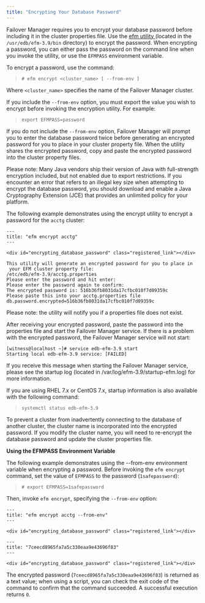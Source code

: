 ```yaml
---
title: "Encrypting Your Database Password"
---
```


<div id="encrypting_database_password" class="registered_link"></div>


Failover Manager requires you to encrypt your database password before including it in the cluster properties file. Use the [efm utility ](../../07_using_efm_utility#efm_encrypt) (located in the `/usr/edb/efm-3.9/bin` directory) to encrypt the password. When encrypting a password, you can either pass the password on the command line when you invoke the utility, or use the `EFMPASS` environment variable.

To encrypt a password, use the command:

> `# efm encrypt <cluster_name> [ --from-env ]`

Where `<cluster_name>` specifies the name of the Failover Manager cluster.

If you include the `--from-env` option, you must export the value you wish to encrypt before invoking the encryption utility. For example:

> `export EFMPASS=password`

If you do not include the `--from-env` option, Failover Manager will prompt you to enter the database password twice before generating an encrypted password for you to place in your cluster property file. When the utility shares the encrypted password, copy and paste the encrypted password into the cluster property files.

Please note: Many Java vendors ship their version of Java with full-strength encryption included, but not enabled due to export restrictions. If you encounter an error that refers to an illegal key size when attempting to encrypt the database password, you should download and enable a Java Cryptography Extension (JCE) that provides an unlimited policy for your platform.

The following example demonstrates using the encrypt utility to encrypt a password for the `acctg` cluster:

``` text
---
title: "efm encrypt acctg"
---

<div id="encrypting_database_password" class="registered_link"></div>

This utility will generate an encrypted password for you to place in
 your EFM cluster property file:
/etc/edb/efm-3.9/acctg.properties
Please enter the password and hit enter:
Please enter the password again to confirm:
The encrypted password is: 516b36fb8031da17cfbc010f7d09359c
Please paste this into your acctg.properties file
db.password.encrypted=516b36fb8031da17cfbc010f7d09359c
```

Please note: the utility will notify you if a properties file does not exist.

After receiving your encrypted password, paste the password into the properties file and start the Failover Manager service. If there is a problem with the encrypted password, the Failover Manager service will not start:

``` text
[witness@localhost ~]# service edb-efm-3.9 start
Starting local edb-efm-3.9 service: [FAILED]
```

If you receive this message when starting the Failover Manager service, please see the startup log (located in /var/log/efm-3.9/startup-efm.log) for more information.

If you are using RHEL 7.x or CentOS 7.x, startup information is also available with the following command:

> `systemctl status edb-efm-3.9`

To prevent a cluster from inadvertently connecting to the database of another cluster, the cluster name is incorporated into the encrypted password. If you modify the cluster name, you will need to re-encrypt the database password and update the cluster properties file.

**Using the EFMPASS Environment Variable**

The following example demonstrates using the --from-env environment variable when encrypting a password. Before invoking the `efm encrypt` command, set the value of `EFMPASS` to the password (`1safepassword`):

> `# export EFMPASS=1safepassword`

Then, invoke `efm encrypt`, specifying the `--from-env` option:

``` text
---
title: "efm encrypt acctg --from-env"
---

<div id="encrypting_database_password" class="registered_link"></div>

---
title: "7ceecd8965fa7a5c330eaa9e43696f83"
---

<div id="encrypting_database_password" class="registered_link"></div>

```

The encrypted password (`7ceecd8965fa7a5c330eaa9e43696f83`) is returned as a text value; when using a script, you can check the exit code of the command to confirm that the command succeeded. A successful execution returns `0`.
